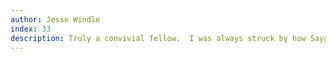 ```yaml
---
author: Jesse Windle
index: 33
description: Truly a convivial fellow.  I was always struck by how Sayan seemed to know everyone and everyone loved him.
---
```

